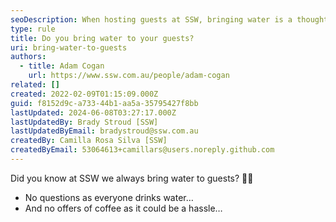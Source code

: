 ```yaml
---
seoDescription: When hosting guests at SSW, bringing water is a thoughtful gesture that sets the tone for a refreshing and hassle-free experience.
type: rule
title: Do you bring water to your guests?
uri: bring-water-to-guests
authors:
  - title: Adam Cogan
    url: https://www.ssw.com.au/people/adam-cogan
related: []
created: 2022-02-09T01:15:09.000Z
guid: f8152d9c-a733-44b1-aa5a-35795427f8bb
lastUpdated: 2024-06-08T03:27:17.000Z
lastUpdatedBy: Brady Stroud [SSW]
lastUpdatedByEmail: bradystroud@ssw.com.au
createdBy: Camilla Rosa Silva [SSW]
createdByEmail: 53064613+camillars@users.noreply.github.com
---
```


Did you know at SSW we always bring water to guests? 🥤💧

* No questions as everyone drinks water…
* And no offers of coffee as it could be a hassle…
